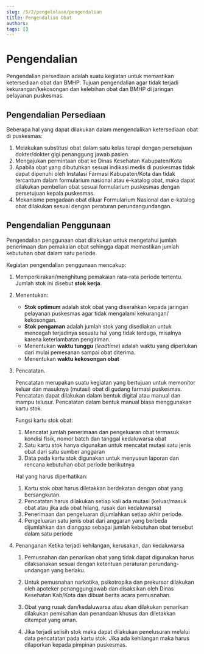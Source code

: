 ```yaml
---
slug: /5/2/pengelolaan/pengendalian
title: Pengendalian Obat
authors: 
tags: []
---
```


# Pengendalian

Pengendalian persediaan adalah suatu kegiatan untuk memastikan ketersediaan obat dan BMHP. Tujuan pengendalian agar tidak terjadi kekurangan/kekosongan dan kelebihan obat dan BMHP di jaringan pelayanan puskesmas.

## Pengendalian Persediaan

Beberapa hal yang dapat dilakukan dalam mengendalikan ketersediaan obat di puskesmas:
1) Melakukan substitusi obat dalam satu kelas terapi dengan persetujuan dokter/dokter gigi penanggung jawab pasien.
2) Mengajukan permintaan obat ke Dinas Kesehatan Kabupaten/Kota
3) Apabila obat yang dibutuhkan sesuai indikasi medis di puskesmas tidak dapat dipenuhi oleh Instalasi Farmasi Kabupaten/Kota dan tidak tercantum dalam formularium nasional atau e-katalog obat, maka dapat dilakukan pembelian obat sesuai formularium puskesmas dengan persetujuan kepala puskesmas.
4) Mekanisme pengadaan obat diluar Formularium Nasional dan e-katalog obat dilakukan sesuai dengan peraturan perundangundangan.

## Pengendalian Penggunaan

Pengendalian penggunaan obat dilakukan untuk mengetahui jumlah penerimaan dan pemakaian obat sehingga dapat memastikan jumlah kebutuhan obat dalam satu periode.

Kegiatan pengendalian penggunaan mencakup:
1) Memperkirakan/menghitung pemakaian rata-rata periode tertentu. Jumlah stok ini disebut **stok kerja**.
2) Menentukan:
    - **Stok optimum** adalah stok obat yang diserahkan kepada jaringan pelayanan puskesmas agar tidak mengalami kekurangan/ kekosongan.
    - **Stok pengaman** adalah jumlah stok yang disediakan untuk mencegah terjadinya sesuatu hal yang tidak terduga, misalnya karena keterlambatan pengiriman.
    - Menentukan **waktu tunggu** (_leadtime_) adalah waktu yang diperlukan dari mulai pemesanan sampai obat diterima.
    - Menentukan **waktu kekosongan obat**
3) Pencatatan.

    Pencatatan merupakan suatu kegiatan yang bertujuan untuk memonitor keluar dan masuknya (mutasi) obat di gudang farmasi puskesmas. Pencatatan dapat dilakukan dalam bentuk digital atau manual dan mampu telusur. Pencatatan dalam bentuk manual biasa menggunakan kartu stok. 
    
    Fungsi kartu stok obat:
    1. Mencatat jumlah penerimaan dan pengeluaran obat termasuk kondisi fisik, nomor batch dan tanggal kedaluwarsa obat
    2. Satu kartu stok hanya digunakan untuk mencatat mutasi satu jenis obat dari satu sumber anggaran
    3. Data pada kartu stok digunakan untuk menyusun laporan dan rencana kebutuhan obat periode berikutnya
    
    Hal yang harus diperhatikan:
    1. Kartu stok obat harus diletakkan berdekatan dengan obat yang bersangkutan.
    2. Pencatatan harus dilakukan setiap kali ada mutasi (keluar/masuk obat atau jika ada obat hilang, rusak dan kedaluwarsa)
    3. Penerimaan dan pengeluaran dijumlahkan setiap akhir periode.
    4. Pengeluaran satu jenis obat dari anggaran yang berbeda dijumlahkan dan dianggap sebagai jumlah kebutuhan obat tersebut dalam satu periode

3) Penanganan Ketika terjadi kehilangan, kerusakan, dan kedaluwarsa

    1) Pemusnahan dan penarikan obat yang tidak dapat digunakan harus dilaksanakan sesuai dengan ketentuan peraturan perundang-undangan yang berlaku.

    2) Untuk pemusnahan narkotika, psikotropika dan prekursor dilakukan oleh apoteker penanggungjawab dan disaksikan oleh Dinas Kesehatan Kab/Kota dan dibuat berita acara pemusnahan.

    3) Obat yang rusak dan/kedaluwarsa atau akan dilakukan penarikan dilakukan pemisahan dan penandaan khusus dan diletakkan ditempat yang aman.

    4) Jika terjadi selisih stok maka dapat dilakukan penelusuran melalui data pencatatan pada kartu stok. Jika ada kehilangan maka harus dilaporkan kepada pimpinan puskesmas.

